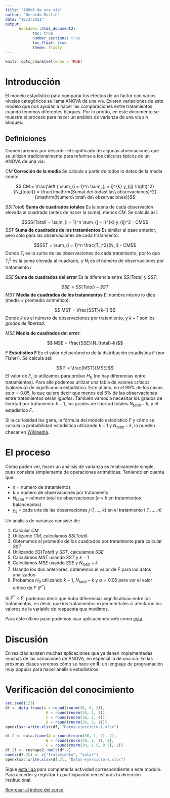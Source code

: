 ```yaml
---
title: "ANOVA de una vía"
author: "Gerardo Martín"
date: "10/2/2021"
output: 
      bookdown::html_document2:
            toc: true 
            number_sections: true
            toc_float: true
            theme: flatly
---
```


```r
knitr::opts_chunk$set(echo = TRUE)
```

# Introducción

El modelo estadístico para comparar los efectos de un factor con varios niveles categóricos se llama ANOVA de una vía. Existen variaciones de este modelo que nos ayudan a hacer las comparaciones entre tratamientos cuando tenemos diferentes bloques. Por lo pronto, en este documento se muestra el proceso para hacer un análisis de varianza de una vía sin bloques.

## Definiciones

Comenzaremos por describir el significado de algunas abreviaciones que se utilizan tradicionalmente para referirse a los cálculos típicos de un ANOVA de una vía:

$CM$ **Correción de la media** Se calcula a partir de todos lo datos de la media como:

$$ CM = \frac{\left ( \sum_{i = 1}^n \sum_{j = i}^{k} y_{ij} \right)^2}{N_{total}} = \frac{\mathrm{Suma\ de\ todas\ las\ observaciones}^2}{\mathrm{Número\ total\ de\ observaciones}}$$ 

$SS(Total)$ **Suma de cuadrados totales** Es la suma de cada observación elevada al cuadrado (antes de hacer la suma), menos $CM$. Se calcula así:

$$SS(Total) = \sum_{i = 1}^n \sum_{j = i}^{k} y_{ij}^2 - CM$$
$SST$ **Suma de cuadrados de los tratamientos** Es similar al paso anterior, pero sólo para las observaciones de cada tratamiento:

$$SST = \sum_{i = 1}^n \frac{T_i^2}{N_i} - CM$$
Donde $T_i$ es la suma de las observaciones de cada tratamiento, por lo que $T_i^2$ es la suma elevada al cuadrado, y $N_i$ es el número de observaciones por tratamiento $i$.

$SSE$ **Suma de cuadrados del error** Es la diferencia entre $SS(Total)$ y $SST$:

$$SSE = SS(Total) - SST$$
$MST$ **Media de cuadrados de los tratamientos** El nombre mismo lo dice (media = promedio aritmético):

$$ MST = \frac{SST}{k-1} $$
Donde $k$ es el número de observaciones por tratamiento, y $k-1$ son los *grados de libertad*.

$MSE$ **Media de cuadrados del error**:

$$ MSE = \frac{SSE}{N_{total}-k}$$

$F$ **Estadístico F** Es el valor del parámetro de la distribución estadística $F$ (por Fisher). Se calcula así:

$$ F = \frac{MST}{MSE}$$
El valor de $F$, lo utilizamos para probar $H_0$ (no hay diferencias entre tratamientos). Para ello podemos utilizar una tabla de valores críticos (valores $\alpha$) de significancia estadística. Este último, en el 99% de los casos es $\alpha = 0.05$, lo que quiere decir que menos del 5% de las observaciones entre tratamientos serán *iguales*. También vamos a necesitar los grados de libertad por tratamiento $k-1$, los grados de libertad totales $N_{total} - k$, y el estadístico $F$.

Si la curiosidad les gana, la fórmula del modelo estadístico $F$ y cómo se calcula la probabilidad estadística utilizando $k-1$ y $N_{total} - k$, lo pueden checar en [Wikipedia](https://en.wikipedia.org/wiki/F-distribution).

# El proceso

Como puden ver, hacer un análisis de varianza es relativamente simple, pues consiste simplemente de operaciones aritméticas. Teniendo en cuenta que:

- $n$ = número de tratamientos
- $k$ = número de observaciones por tratamiento
- $N_{total}$ = número total de observaciones ($n \times k$ en tratamientos balanceados)
- $y_{ij}$ = cada una de las observaciones $j$ ($1, \dots, k$) en el tratamiento $i$ ($1, \dots, n$)

Un análisis de varianza consiste de:

1. Calcular $CM$
2. Utilizanto $CM$, calculamos $SS(Total)$
3. Obtenemos el promedio de los cuadrados por tratamiento para calcular $SST$
4. Utilizando $SS(Total)$ y $SST$, calculamos $SSE$
5. Calculamos $MST$ usando $SST$ y $k-1$
6. Calculamos $MSE$ usando $SSE$ y $N_{total} - k$
7. Usando los dos anteriores, obtenemos el valor de $F$ para los datos analizados
8. Probamos $H_0$ utilizando $k-1$, $N_{total}-k$ y $\alpha = 0.05$ para ver el valor crítico de $F$ ($F^*$). 

Si $F^* < F$, podemos decir que hubo diferencias significativas entre los tratamientos, es decir, que los tratamientos experimentales sí afectaron los valores de la variable de respuesta que medimos.

Para este último paso podemos usar aplicaciones web como [esta](https://www.easycalculation.com/statistics/f-critical-value.php).

# Discusión

En realidad existen muchas aplicaciones que ya tienen implementadas muchas de las variaciones de ANOVA, en especial la de una vía. En las próximas clases veremos cómo se hace en **R**, un lenguaje de programación muy popular para hacer análisis estadísticos.

# Verificación del conocimiento

```r
set.seed(123)
df <- data.frame(A = round(rnorm(30, 0, 2)),
                  B = round(rnorm(30, 1, 1)),
                  C = round(rnorm(30, 2, 4)),
                  D = round(rnorm(30, 3, 1)))
openxlsx::write.xlsx(df, "Datos-ejercicio-1.xlsx")

df.2 <- data.frame(A = round(rnorm(30, 1, 2), 2),
                  B = round(rnorm(30, 1, 1), 2),
                  C = round(rnorm(30, 1.5, 0.5), 2))
df.2l <- reshape2::melt(df.2)
names(df.2l) <- c("Tratamiento", "Valor")
openxlsx::write.xlsx(df.2l, "Datos-ejercicio-2.xlsx")
```

Sigue [esta liga](https://docs.google.com/forms/d/e/1FAIpQLSd9nMrTKxq_NSQW9Hbi5YX50iK4JMOW9_j7dk6bZXcSqI_WMg/viewform?usp=sf_link) para completar la actividad correspondiente a este módulo. Para acceder y registrar tu participación necesitarás tu dirección institucional.

[Regresar al índice del curso](../index.html)